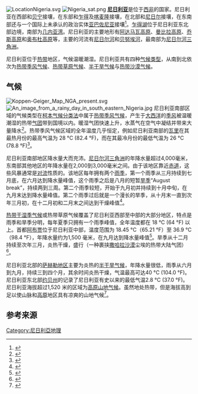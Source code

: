 {{noteTA|G1=地名|G2=单位}}
[[File:LocationNigeria.svg|thumb]]
[[File:Nigeria_sat.png|thumb]]
'''[[尼日利亚|尼日利亚]]'''是位于[[西非|西非]]的国家。尼日利亚在西部和[[贝宁|贝宁]]接壤，在东部和[[乍得|乍得]]及[[喀麦隆|喀麦隆]]接壤，在北部和[[尼日尔|尼日尔]]接壤，在东南部还与一个国际上未承认的政治实体[[亚巴佐尼亚|亚巴佐尼亚]]接壤<ref>{{cite journal |author=Maxi Ngo MBE |date=2019-10-21 |title=Human Rights Issues in Cameroon in the Case of the Independentists Arrested in Nigeria and Extradited to Cameroon |url=https://papers.ssrn.com/sol3/papers.cfm?abstract_id=3472963 |language=en |access-date=2021-08-20 |archive-date=2021-08-20 |archive-url=https://web.archive.org/web/20210820221714/https://papers.ssrn.com/sol3/papers.cfm?abstract_id=3472963 |dead-url=no }}</ref>。[[乍得湖|乍得湖]]位于尼日利亚东北部边境，南部为[[几内亚湾|几内亚湾]]。尼日利亚的主要地形有[[阿达马瓦高原|阿达马瓦高原]]、[[曼比拉高原|曼比拉高原]]、[[乔斯高原|乔斯高原]]和[[奥布杜高原|奥布杜高原]]等，主要的河流有[[尼日尔河|尼日尔河]]和[[贝努埃河|贝努埃河]]，最南部为[[尼日尔河三角洲|尼日尔河三角洲]]。

尼日利亚位于[[热带|热带]]地区，气候温暖潮湿。尼日利亚共有四种[[柯本气候分类法|气候类型]]，从南到北依次为[[热带季风气候|热带季风气候]]、[[热带干湿季气候|热带草原气候]]、[[半干旱气候|半干旱气候]]与[[热带沙漠气候|热带沙漠气候]]。

==气候==
[[File:Koppen-Geiger_Map_NGA_present.svg|thumb]]
[[File:An_image_from_a_rainy_day_in_south_eastern_Nigeria.jpg|thumb]]
尼日利亚南部区域的气候类型在[[柯本气候分类法|柯本气候分类法]]中属于[[热带季风气候|热带季风气候]]，产生于[[南大西洋|大西洋]]的[[季风|季风]]被温暖潮湿的热带[[气团|气团]]带到国境以内。暖湿气团快速上升，水蒸气在空气中凝结并带来大量降水<ref>{{cite web|url=http://www.britannica.com/EBchecked/topic/390302/monsoon|title=Monsoon - meteorology|website=Encyclopaedia Britannica|language=en|access-date=2021-08-20|archive-date=2015-05-04|archive-url=https://web.archive.org/web/20150504143702/http://www.britannica.com/EBchecked/topic/390302/monsoon|dead-url=no}}</ref>。热带季风气候区域的全年温度几乎恒定，例如尼日利亚南部的[[瓦里|瓦里]]在其最热月份的最高气温为 28 °C (82.4 °F)，而在其最冷月份的最低气温为 26 °C (78.8 °F)<ref>{{cite web|url=https://www.weatherbase.com/weather/weather-summary.php3?s=63256&cityname=Warri,+Nigeria|title=Warri, Nigeria|website=weatherbase|language=en|access-date=2021-08-20|archive-date=2021-08-20|archive-url=https://web.archive.org/web/20210820225900/https://www.weatherbase.com/weather/weather-summary.php3?s=63256&cityname=Warri,+Nigeria|dead-url=no}}</ref>。

尼日利亚南部地区降水量大而充沛。[[尼日尔河三角洲|尼日尔河三角洲]]的年降水量超过4,000毫米，东南部其他地区的年降水量在2,000到3,000毫米之间。由于该地区靠近[[赤道|赤道]]，这些风暴通常是[[对流|对流]]性质的。该地区每年拥有两个[[雨季|雨季]]，第一个雨季从三月持续到七月底，在六月达到降水量峰值，这个雨季之后是八月的短暂[[旱季|旱季]]“August break”，持续两到三周。第二个雨季较短，开始于九月初并持续到十月中旬，在九月末达到降水量峰值。第二个雨季过后就是一个漫长的旱季，从十月末一直到次年三月初，在十二月初和二月末之间达到干燥峰值<ref>{{cite web |url=http://www.cometonigeria.com/nigeria/climate.html |title=Archived copy |dead-url=yes |archive-url=https://web.archive.org/web/20110511223039/http://www.cometonigeria.com/nigeria/climate.html |accessdate=2011-05-27 |archive-date=2011-05-11 }}</ref>。

[[热带干湿季气候|热带干湿季气候]]或热带草原气候覆盖了尼日利亚西部至中部的大部分地区，特点是雨季和旱季分明，每年夏季只拥有一个雨季峰值，全年温度都在 18 °C (64 °F) 以上。首都[[阿布贾|阿布贾]]位于尼日利亚中部，温度范围为 18.45 °C（65.21 °F）至 36.9 °C（98.4 °F），年降水量约为1,500 毫米，在九月达到降水量峰值<ref>{{cite book |author=Guenter Bloeschl |author2=Stewart Franks |author3=Michio Kumagai |author4=Dan Rosbjerg |year=2003 |title=Water Resources Systems - Hydrological Risk, Management and Development |url=https://iahs.info/Publications-News.do?category=7 |page=277 |isbn=978-1-901502-32-9 |language=en |access-date=2021-08-20 |archive-date=2021-08-14 |archive-url=https://web.archive.org/web/20210814134302/https://iahs.info/Publications-News.do?category=7 |dead-url=no }}</ref>。旱季从十二月持续至次年三月，炎热干燥，盛行{{link-en|哈马坦风|Harmattan}}（一种裹挟[[撒哈拉沙漠|撒哈拉沙漠]]尘埃的热带大陆气团）<ref>{{cite web |url=https://www.britannica.com/science/harmattan |title=Harmattan - wind |publisher=Encyclopaedia Britannica |language=en |access-date=2021-08-20 |archive-date=2020-01-26 |archive-url=https://web.archive.org/web/20200126215557/https://www.britannica.com/science/harmattan |dead-url=no }}</ref>。

尼日利亚北部的[[萨赫勒|萨赫勒地区]]主要为炎热的[[半干旱气候|半干旱气候]]，年降水量很低，雨季从六月到九月，持续三到四个月，其余时间炎热干燥，气温最高可达40 °C (104.0 °F)。尼日利亚东北部[[约贝州|约贝州]]的{{link-en|波蒂斯库姆|Potiskum}}记录了尼日利亚有史以来的最低气温2.8 °C (37.0 °F)。尼日利亚海拔超过1,520 米的区域为[[高山气候|高原山地气候]]。虽然地处热带，但是海拔高到足以使山脉和[[高原|高原]]地区具有凉爽的山地气候<ref>{{cite book |author=Ileoje NP |year=2001 |title=A New Geography of Nigeria, New Revised Edition |publisher=Longman Publishers |location=Ibadan |language=en }}</ref>。

== 参考来源 ==
{{reflist|2}}

{{非洲題目|地理}}
[[Category:尼日利亞地理|Category:尼日利亞地理]]